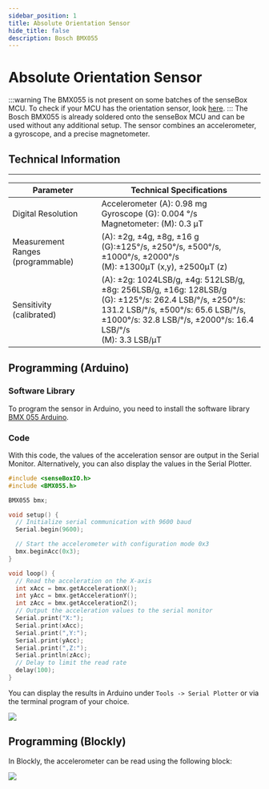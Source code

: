 ```yaml
---
sidebar_position: 1
title: Absolute Orientation Sensor
hide_title: false
description: Bosch BMX055
---
```

# Absolute Orientation Sensor

:::warning
The BMX055 is not present on some batches of the senseBox MCU. To check if your MCU has the orientation sensor, look [here](/docs/boards/mcu/mcu-revisions).
:::
The Bosch BMX055 is already soldered onto the senseBox MCU and can be used without any additional setup. 
The sensor combines an accelerometer, a gyroscope, and a precise magnetometer.

## Technical Information

____________________________________________________________________
| Parameter | Technical Specifications |
| --- | --- | 
| Digital Resolution | Accelerometer (A): 0.98 mg <br/> Gyroscope (G): 0.004 °/s <br/> Magnetometer: (M): 0.3 μT |
| Measurement Ranges (programmable) | (A): ±2g, ±4g, ±8g, ±16 g <br/> (G):±125°/s, ±250°/s, ±500°/s, ±1000°/s, ±2000°/s <br/> (M): ±1300μT (x,y), ±2500μT (z) |
| Sensitivity (calibrated) | (A): ±2g: 1024LSB/g, ±4g: 512LSB/g, ±8g: 256LSB/g, ±16g: 128LSB/g <br/> (G): ±125°/s: 262.4 LSB/°/s, ±250°/s: 131.2 LSB/°/s, ±500°/s: 65.6 LSB/°/s, ±1000°/s: 32.8 LSB/°/s, ±2000°/s: 16.4 LSB/°/s <br/> (M): 3.3 LSB/μT |


## Programming (Arduino)

### Software Library
To program the sensor in Arduino, you need to install the software library [BMX 055 Arduino](https://github.com/sensebox/BMX055-Arduino-Library/).

### Code
With this code, the values of the acceleration sensor are output in the Serial Monitor. 
Alternatively, you can also display the values in the Serial Plotter.

```cpp
#include <senseBoxIO.h>
#include <BMX055.h>

BMX055 bmx;

void setup() {
  // Initialize serial communication with 9600 baud
  Serial.begin(9600);

  // Start the accelerometer with configuration mode 0x3
  bmx.beginAcc(0x3);
}

void loop() {
  // Read the acceleration on the X-axis
  int xAcc = bmx.getAccelerationX();
  int yAcc = bmx.getAccelerationY(); 
  int zAcc = bmx.getAccelerationZ();
  // Output the acceleration values to the serial monitor
  Serial.print("X:"); 
  Serial.print(xAcc);
  Serial.print(",Y:"); 
  Serial.print(yAcc); 
  Serial.print(",Z:"); 
  Serial.println(zAcc);
  // Delay to limit the read rate
  delay(100);
}
```

You can display the results in Arduino under `Tools -> Serial Plotter` or via the terminal program of your choice.

![](/img/hardware-bilder/mpu6050/mpu-6050-plotter.png)


## Programming (Blockly)

In Blockly, the accelerometer can be read using the following block:


![](/img/en/hardware-bilder/absolut-gps/bmx-block.svg)
